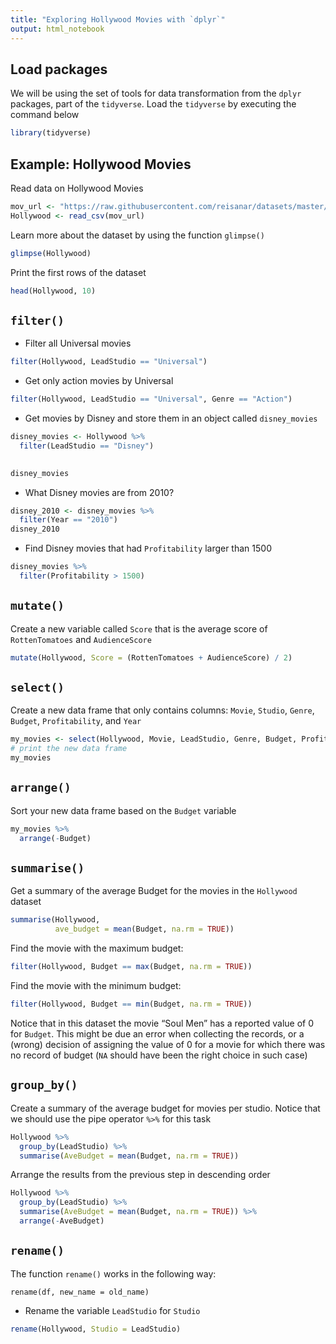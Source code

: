 ---
title: "Exploring Hollywood Movies with `dplyr`"
output: html_notebook
---


## Load packages

We will be using the set of tools for data transformation from the `dplyr` packages, part of the `tidyverse`. Load the `tidyverse` by executing the command below

```{r, message=FALSE, warning=FALSE}
library(tidyverse)
```


## Example: Hollywood Movies

Read data on Hollywood Movies

```{r}
mov_url <- "https://raw.githubusercontent.com/reisanar/datasets/master/HollywoodMovies.csv"
Hollywood <- read_csv(mov_url)
```

Learn more about the dataset by using the function `glimpse()`

```{r}
glimpse(Hollywood)
```


Print the first rows of the dataset 

```{r}
head(Hollywood, 10)
```


## `filter()`


- Filter all Universal movies

```{r}
filter(Hollywood, LeadStudio == "Universal")
```


- Get only action movies by Universal 

```{r}
filter(Hollywood, LeadStudio == "Universal", Genre == "Action")
```

- Get movies by Disney and store them in an object called `disney_movies`

```{r}
disney_movies <- Hollywood %>%
  filter(LeadStudio == "Disney")
  
```

```{r}
disney_movies
```


- What Disney movies are from 2010?

```{r}
disney_2010 <- disney_movies %>%
  filter(Year == "2010")
disney_2010
```


- Find Disney movies that had `Profitability` larger than 1500

```{r}
disney_movies %>%
  filter(Profitability > 1500)
```


## `mutate()`

Create a new variable called `Score` that is the average score of `RottenTomatoes` and `AudienceScore`

```{r}
mutate(Hollywood, Score = (RottenTomatoes + AudienceScore) / 2)
```


## `select()`

Create a new data frame that only contains columns: `Movie`, `Studio`, `Genre`, `Budget`, `Profitability`, and `Year`

```{r}
my_movies <- select(Hollywood, Movie, LeadStudio, Genre, Budget, Profitability, Year)
# print the new data frame
my_movies
```


## `arrange()`

Sort your new data frame based on the `Budget` variable

```{r}
my_movies %>%
  arrange(-Budget)
```


## `summarise()`

Get a summary of the average Budget for the movies in the `Hollywood` dataset

```{r}
summarise(Hollywood,
          ave_budget = mean(Budget, na.rm = TRUE))
```

Find the movie with the maximum budget:

```{r}
filter(Hollywood, Budget == max(Budget, na.rm = TRUE))
```

Find the movie with the minimum budget:

```{r}
filter(Hollywood, Budget == min(Budget, na.rm = TRUE))
```

Notice that in this dataset the movie "Soul Men" has a reported value of 0 for `Budget`. This might be due an error when collecting the records, or a (wrong) decision of assigning the value of 0 for a movie for which there was no record of budget (`NA` should have been the right choice in such case)


## `group_by()`


Create a summary of the average budget for movies per studio. Notice that we should use the pipe operator `%>%` for this task

```{r}
Hollywood %>%
  group_by(LeadStudio) %>%
  summarise(AveBudget = mean(Budget, na.rm = TRUE))

```

Arrange the results from the previous step in descending order

```{r}
Hollywood %>%
  group_by(LeadStudio) %>%
  summarise(AveBudget = mean(Budget, na.rm = TRUE)) %>%
  arrange(-AveBudget)

```


## `rename()`

The function `rename()` works in the following way:

`rename(df, new_name = old_name)`

- Rename the variable `LeadStudio` for `Studio`

```{r}
rename(Hollywood, Studio = LeadStudio)
```



